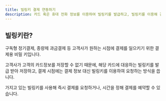 ```yaml
---
title: 빌링키 결제 연동하기
description: 카드 혹은 휴대 전화 정보를 이용하여 빌링키를 발급하고, 빌링키를 이용해 결제를 요청하는 방법을 안내합니다.
---
```


## 빌링키란?

구독형 정기결제, 종량제 과금결제 등 고객사가 원하는 시점에 결제를 일으키기 위한 결제용 비밀 키입니다.

고객사가 고객의 카드정보를 저장할 수 없기 때문에, 해당 카드에 대응하는 빌링키를 발급 받아 저장하고, 결제 시점에는 결제 정보 대신 빌링키를 이용하여 요청하는 방식을 씁니다.

가지고 있는 빌링키를 사용해 즉시 결제를 요청하거나, 시간을 정해 결제를 예약할 수 있습니다.
